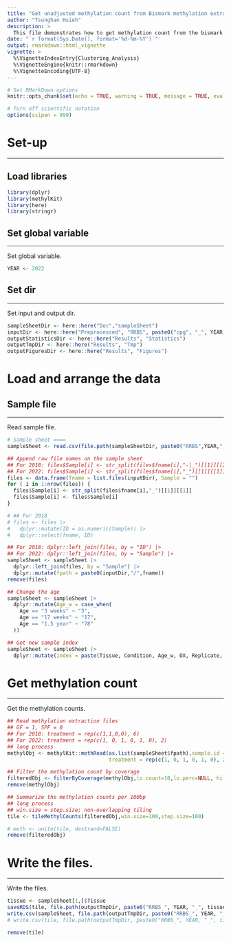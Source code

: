 ```yaml
---
title: "Get unadjusted methylation count from Bismark methylation extraction files"
author: "Tsunghan Hsieh"
description: >
  This file demonstrates how to get methylation count from the bismark summary file.
date: "`r format(Sys.Date(), format='%d-%m-%Y')`"
output: rmarkdown::html_vignette
vignette: >
  %\VignetteIndexEntry{Clustering_Analysis}
  %\VignetteEngine{knitr::rmarkdown}
  %\VignetteEncoding{UTF-8}
---
```


```r
# Set RMarkDown options
knitr::opts_chunk$set(echo = TRUE, warning = TRUE, message = TRUE, eval = TRUE, collapse = FALSE)

# Turn off scientific notation
options(scipen = 999)

```


# Set-up
***

## Load libraries
```r
library(dplyr)
library(methylKit)
library(here)
library(stringr)
```

## Set global variable
***
Set global variable.

```r
YEAR <- 2022
```

## Set dir
***
Set input and output dir.

```r
sampleSheetDir <- here::here("Doc","sampleSheet")
inputDir <- here::here("Preprocessed", "RRBS", paste0("cpg", "_", YEAR))
outputStatisticsDir <- here::here("Results", "Statistics")
outputTmpDir <- here::here("Results", "Tmp")
outputFiguresDir <- here::here("Results", "Figures")
```

# Load and arrange the data
## Sample file
***
Read sample file.

```r
# Sample sheet ====
sampleSheet <- read.csv(file.path(sampleSheetDir, paste0("RRBS",YEAR,".csv")))

## Append raw file names on the sample sheet
## For 2018: files$Sample[i] <- str_split(files$fname[i],"-|_")[[1]][[2]]
## For 2022: files$Sample[i] <- str_split(files$fname[i],"_")[[1]][[1]]
files <- data.frame(fname = list.files(inputDir), Sample = "")
for ( i in 1:nrow(files)) {
  files$Sample[i] <- str_split(files$fname[i],"_")[[1]][[1]]
  files$Sample[i] <- files$Sample[i]
}

# ## For 2018
# files <- files |>
#   dplyr::mutate(ID = as.numeric(Sample)) |>
#   dplyr::select(fname, ID)

## For 2018: dplyr::left_join(files, by = "ID") |>
## For 2022: dplyr::left_join(files, by = "Sample") |>
sampleSheet <- sampleSheet |>
  dplyr::left_join(files, by = "Sample") |>
  dplyr::mutate(fpath = paste0(inputDir,"/",fname))
remove(files)

## Change the age
sampleSheet <- sampleSheet |>
  dplyr::mutate(Age_w = case_when(
    Age == "3 weeks" ~ "3",
    Age == "17 weeks" ~ "17",
    Age == "1.5 year" ~ "78"
  ))

## Get new sample index
sampleSheet <- sampleSheet |>
  dplyr::mutate(index = paste(Tissue, Condition, Age_w, OX, Replicate, sep = "_"))
```

# Get methylation count 
***
Get the methylation counts.

```r
## Read methylation extraction files
## GF = 1, SPF = 0
## For 2018: treatment = rep(c(1,1,0,0), 6)
## For 2022: treatment = rep(c(1, 0, 1, 0, 1, 0), 2)
## long process
methylObj <- methylKit::methRead(as.list(sampleSheet$fpath),sample.id = as.list(sampleSheet$index), 
                                 treatment = rep(c(1, 0, 1, 0, 1, 0), 2), assembly="mm10", mincov = 10, pipeline = "bismarkCytosineReport")

## Filter the methylation count by coverage 
filteredObj <- filterByCoverage(methylObj,lo.count=10,lo.perc=NULL, hi.count=NULL,hi.perc=99.9)
remove(methylObj)

## Summarize the methylation counts per 100bp
## long process
## win.size = step.size; non-overlapping tiling
tile <- tileMethylCounts(filteredObj,win.size=100,step.size=100)

# meth <- unite(tile, destrand=FALSE)
remove(filteredObj)
```

# Write the files.
***
Write the files.

```r
tissue <- sampleSheet[1,]$Tissue
saveRDS(tile, file.path(outputTmpDir, paste0("RRBS_", YEAR, "_", tissue, "_methTile100_", ".rds")))
write.csv(sampleSheet, file.path(outputTmpDir, paste0("RRBS_", YEAR, "_", tissue, "_sampleSheet_",".csv")))
# write.csv(tile, file.path(outputTmpDir, paste0("RRBS_", YEAR, "_", tissue, "_methTile100_",".csv")))

remove(tile)
```
